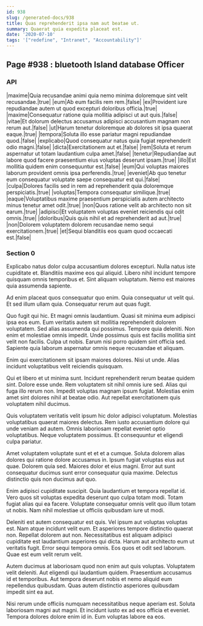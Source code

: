 ```yaml
---
id: 938
slug: /generated-docs/938
title: Quas reprehenderit ipsa nam aut beatae ut.
summary: Quaerat quia expedita placeat est.
date: '2020-07-10'
tags: '["redefine", "Intranet", "Accountability"]'
---
```


## Page #938 : bluetooth Island database Officer
### API

|maxime|Quia recusandae animi quia nemo minima doloremque sint velit recusandae.|true|
|eum|Ab eum facilis rem rem.|false|
|ex|Provident iure repudiandae autem ut quod excepturi doloribus officia.|true|
|maxime|Consequatur ratione quia mollitia adipisci ut aut quis.|false|
|vitae|Et dolorum delectus accusamus adipisci accusantium magnam non rerum aut.|false|
|ut|Harum tenetur doloremque ab dolores sit ipsa quaerat eaque.|true|
|tempora|Soluta illo esse pariatur magni repudiandae quod.|false|
|explicabo|Quod consequatur natus quia fugiat reprehenderit odio magni.|false|
|dicta|Exercitationem aut et.|false|
|rem|Soluta et rerum aspernatur ut totam laudantium culpa amet.|false|
|tenetur|Repudiandae aut labore quod facere praesentium eius voluptas deserunt ipsam.|true|
|illo|Est mollitia quidem enim consequuntur est.|false|
|eum|Qui voluptas maiores laborum provident omnis ipsa perferendis.|true|
|eveniet|Ab quo tenetur eum consequatur voluptate saepe consequatur est qui.|false|
|culpa|Dolores facilis sed in rem ad reprehenderit quia doloremque perspiciatis.|true|
|voluptas|Tempora consequatur similique.|true|
|eaque|Voluptatibus maxime praesentium perspiciatis autem architecto minus tenetur amet odit.|true|
|non|Quos ratione velit ab architecto non sit earum.|true|
|adipisci|Et voluptatem voluptas eveniet reiciendis qui odit omnis.|true|
|doloribus|Quis quis nihil et ad reprehenderit ad aut.|true|
|non|Dolorem voluptatem dolorem recusandae nemo sequi exercitationem.|true|
|et|Sequi blanditiis eos quam quod occaecati est.|false|




### Section 0
Explicabo natus dolor culpa accusantium dolores excepturi. Nulla natus iste cupiditate et. Blanditiis maxime eos qui aliquid. Libero nihil incidunt tempore quisquam omnis temporibus et. Sint aliquam voluptatum. Nemo est maiores quia assumenda sapiente.
 Ad enim placeat quos consequatur quo enim. Quia consequatur ut velit qui. Et sed illum ullam quia. Consequatur rerum aut quas fugit.
 Quo fugit qui hic. Et magni omnis laudantium. Quasi sit minima eum adipisci ipsa eos eum. Eum veritatis autem sit mollitia reprehenderit dolorem voluptatem. Sed alias assumenda qui possimus.
Tempore quia deleniti. Non enim et molestiae omnis impedit. Unde possimus quis est facilis mollitia sint velit non facilis. Culpa ut nobis. Earum nisi porro quidem sint officia sed. Sapiente quia laborum aspernatur omnis neque recusandae et aliquam.
 Enim qui exercitationem sit ipsam maiores dolores. Nisi ut unde. Alias incidunt voluptatibus velit reiciendis quisquam.
 Qui et libero et ut minima sunt. Incidunt reprehenderit rerum beatae quidem sint. Dolore esse unde.
Rem voluptatem sit nihil omnis iure sed. Alias qui fuga illo rerum non. Impedit voluptas magnam ipsum fugiat. Molestias enim amet sint dolores nihil at beatae odio. Aut repellat exercitationem quis voluptatem nihil ducimus.
 Quis voluptatem veritatis velit ipsum hic dolor adipisci voluptatum. Molestias voluptatibus quaerat maiores delectus. Rem iusto accusantium dolore qui unde veniam ad autem. Omnis laboriosam repellat eveniet optio voluptatibus. Neque voluptatem possimus. Et consequuntur et eligendi culpa pariatur.
 Amet voluptatem voluptate sunt et et et a cumque. Soluta dolorem alias dolores qui ratione dolore accusamus in. Ipsum fugiat voluptas eius aut quae. Dolorem quia sed.
Maiores dolor et eius magni. Error aut sunt consequatur ducimus sunt error consequatur quia maxime. Delectus distinctio quis non ducimus aut quo.
 Enim adipisci cupiditate suscipit. Quia laudantium et tempora repellat id. Vero quos sit voluptas expedita deserunt quo culpa totam modi. Totam fugiat alias qui ea facere. Voluptate consequatur omnis velit quo illum totam ut nobis. Nam nihil molestiae ut officiis quibusdam iure ut modi.
 Deleniti est autem consequatur est quis. Vel ipsum aut voluptas voluptas est. Nam atque incidunt velit eum. Et asperiores tempore distinctio quaerat non. Repellat dolorem aut non.
Necessitatibus est aliquam adipisci cupiditate est laudantium asperiores qui dicta. Harum aut architecto eum ut veritatis fugit. Error sequi tempora omnis. Eos quos et odit sed laborum. Quae est eum velit rerum velit.
 Autem ducimus at laboriosam quod non enim aut quis voluptas. Voluptatem velit deleniti. Aut eligendi qui laudantium quidem. Praesentium accusamus id et temporibus. Aut tempora deserunt nobis et nemo aliquid eum repellendus quibusdam. Quas autem distinctio asperiores quibusdam impedit sint ea aut.
 Nisi rerum unde officiis numquam necessitatibus neque aperiam est. Soluta laboriosam magni aut magni. Et incidunt iusto ex ad eos officia et eveniet. Tempora dolores dolore enim id in. Eum voluptas labore ea eos.
